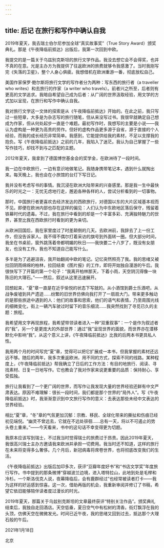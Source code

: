 ```yaml
---
---
---
```

title: 后记 在旅行和写作中确认自我
---




2019年夏天，我去瑞士伯尔尼参加全球“真实故事奖”（True Story Award）颁奖典礼。那是《午夜降临前抵达》出版后，我第一次回到中欧。

我提交的是一篇关于乌兹别克斯坦的旅行文学作品。我没去想它会不会得奖，也并不真的在意。光是主办方为我提供了往返欧洲的旅费就够令我感激了。当时我刚写完《失落的卫星》，整个人身心俱疲。我想借机在欧洲重游一番，彻底放松自己。

美国作家保罗·鲍尔斯将旅行文学的写作者分为两种：写东西的旅行者（a traveller who writes）和去旅行的作家（a writer who travels）。前者兴之所至，后者则有更高的文学追求。我暗自希望自己成为后者：从广阔的世界汲取经验，用文学的方式加以呈现，在旅行和写作中确认自我。

我对旅行文学这一文体的探索是从《午夜降临前抵达》开始的。在此之前，我只写过一些短章，大多是为杂志写的旅行随笔，但从来没写过书。我很早就确定自己想成为作家，但从何处起步一直是个难题。最初写作时，我想写的主要是小说——我认为虚构是一种更为高贵的劳作。但好的虚构作品更多源于自省，源于直接的个人经验，而我的成长经历非常简单。我感到，它能提供给我的素材，不足以支撑我的抱负。写《午夜降临前抵达》之前的几年，我陷入了迷茫。我认为自己掌握了一些写作技巧，却找不到与之匹配的主题。

2012年夏天，我拿到了德国博世基金会的奖学金，在欧洲待了一段时间。

我一边在中欧旅行，一边有意识地做笔记。我随身携带笔记本，遇到什么就掏出来。每天晚上，我也会在小旅馆的台灯下写日记。

我并没有考虑写书的事情。我沉浸在欧洲大陆带来的兴奋感里。那是我一生中最快乐的时光之一：无忧无虑地行走，邂逅各种各样的人，尝试分析看到的一切事物。

那时，中国旅行者更喜欢去经济发达的西欧旅行，对德国以东的大片区域基本视而不见。即便在欧洲内部也存在这样的偏见：人们认为中东欧地区落后保守，残留着铁幕时代的遗毒。不过，我在旅行中看到的却是一个丰富多彩、充满独特魅力的世界，甚至比我在西欧旅行时看到的更为亲切。

从欧洲回国后，我在家里度过了时差颠倒的几天。去欧洲前，我辞去了上一份工作，但没告诉家人。我不得不偶尔打着采访的旗号到外面转一圈。但大部分时间，我坐在书桌前，窗外跳荡着帝都明媚的秋日——我快要二十八岁了，既没有女朋友，也没有工作。我也不知道自己能写什么。

多半是为了逃避沮丧，我开始翻阅中欧的笔记。记忆突然照亮了我。我的思绪又被拉回阴雨绵绵的柏林，拉回结束《图片报》的工作，即将开始独自漫游的午后。我很快写下了开篇的第一个句子：“我离开柏林那天，下着小雨，天空阴沉得像一块陈旧的大理石。”——然后，叙述从这里迅速展开。

回想起来，“夏”章一直是在近乎愉悦的状态下写就的。从小酒馆到爵士乐酒吧，从战争废墟到共产遗迹……纷繁的旧世界仿佛向我打开了一扇扇大门。带来更多触动的是那些旅途中遇到的人：他们的故事和思索，他们的语气和表情，乃至周围光线的细微变化，街上一辆汽车驶过时留下的音乐细流……我突然找到了寻觅已久的主题：旅程。

我希望用文字再现旅程，我希望带领读者进入一种“双重叙事”：一个是作为叙述者的“我”，另一个是更庞大的外部世界：通过“我”呈现世界的面貌，而世界亦在潜移默化中影响“我”。从这个意义上讲，《午夜降临前抵达》比我的后两本书更具私人性。

我用两个月的时间写完“夏”章，觉得可以把它扩展成一本书，但我掌握的素材还远远不够。随后的两年，我多次重返欧洲，用不同的方式，探索不同的线路。某种程度上，《午夜降临前抵达》帮我确立了日后的工作方法：有目的地旅行、阅读、寻找素材、日复一日地写作。它也教会了我对作家来说更重要的品质：保持耐心、享受孤独。

旅行让我看到了一个更广阔的世界，而写作让我发现大量的世界经验还鲜有中文严肃表达。原因不难理解：很长一段时间，我们都是那个世界的“局外人”。写《午夜降临前抵达》时，我渐渐意识到中文旅行写作的意义：去表达那些未经中文表达的世界经验。

相比“夏”章，“冬”章的气氛更加沉郁：宗教、移民、全球化带来的撕扯和伤痕已经初见端倪。“幽灵不曾远去，它就在不远处徘徊……总有一天，将以不可遏止的势头卷土重来。”——今天看来，书中的这句话不幸变得更为切题。

我原本应该写到瑞士，不过我当时觉得瑞士的旅费过于昂贵。因此2019年夏天，我很高兴瑞士主办方邀请我来欧洲并承担一切费用。我当时还不知道，这样的旅行在未来将变得多么奢侈。几个月后，新冠病毒将席卷世界，也将彻底改变我们的生活。

《午夜降临前抵达》出版后加印多次，获评“豆瓣年度好书”和“书店文学奖”年度旅行写作。书中提到的那条微博“穿越波兰边境，进入塔特拉山，此地到处是毛榉和冷杉。一个斯洛伐克人说，夜幕降临后，会有鹿群经过”也经常被读者打卡——我为这样的好运感到惊喜。这一次，借助再版的机会，我重新审阅并修订了书稿，希望它依旧能够陪伴读者度过漫长的时光。

2019年夏天，那篇关于乌兹别克斯坦的文章最终获评“特别关注作品”。颁奖典礼结束后，我独自走回酒店。天空低垂，夏日空气中有松树的清香。街灯飘浮在我的头顶，仿佛天空在微微发光。时间已近午夜，我的思绪又回到过去，抵达那个大理石般的午后。

2021年1月18日

北京